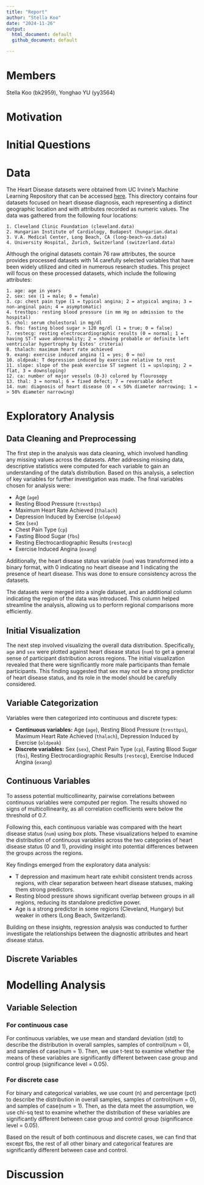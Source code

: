 ```yaml
---
title: "Report"
author: "Stella Koo"
date: "2024-11-26"
output:   
  html_document: default
  github_document: default

---
```


# Members
Stella Koo (bk2959), Yonghao YU (yy3564)

# Motivation

# Initial Questions

# Data
The Heart Disease datasets were obtained from UC Irvine's Machine Learning Repository that can be accessed [here](https://archive.ics.uci.edu/dataset/45/heart+disease).
This directory contains four datasets focused on heart disease diagnosis, each representing a distinct geographic location and with attributes recorded as numeric values.
The data was gathered from the following four locations:

```
1. Cleveland Clinic Foundation (cleveland.data)
2. Hungarian Institute of Cardiology, Budapest (hungarian.data) 
3. V.A. Medical Center, Long Beach, CA (long-beach-va.data) 
4. University Hospital, Zurich, Switzerland (switzerland.data)
```

Although the original datasets contain 76 raw attributes, the source provides processed datasets with 14 carefully selected variables that have been widely utilized and cited in numerous research studies.
This project will focus on these processed datasets, which include the following attributes:

```
1. age: age in years
2. sex: sex (1 = male; 0 = female)
3. cp: chest pain type (1 = typical angina; 2 = atypical angina; 3 = non-anginal pain; 4 = asymptomatic)
4. trestbps: resting blood pressure (in mm Hg on admission to the hospital)
5. chol: serum cholestoral in mg/dl
6. fbs: fasting blood sugar > 120 mg/dl (1 = true; 0 = false)
7. restecg: resting electrocardiographic results (0 = normal; 1 = having ST-T wave abnormality; 2 = showing probable or definite left ventricular hypertrophy by Estes' criteria)
8. thalach: maximum heart rate achieved
9. exang: exercise induced angina (1 = yes; 0 = no)
10. oldpeak: T depression induced by exercise relative to rest
11. slope: slope of the peak exercise ST segment (1 = upsloping; 2 = flat, 3 = downsloping)
12. ca: number of major vessels (0-3) colored by flourosopy
13. thal: 3 = normal; 6 = fixed defect; 7 = reversable defect
14. num: diagnosis of heart disease (0 = < 50% diameter narrowing; 1 = > 50% diameter narrowing)
```

# Exploratory Analysis
## Data Cleaning and Preprocessing
The first step in the analysis was data cleaning, which involved handling any missing values across the datasets. After addressing missing data, descriptive statistics were computed for each variable to gain an understanding of the data’s distribution. Based on this analysis, a selection of key variables for further investigation was made. The final variables chosen for analysis were:

* Age (`age`)
* Resting Blood Pressure (`trestbps`)
* Maximum Heart Rate Achieved (`thalach`)
* Depression Induced by Exercise (`oldpeak`)
* Sex (`sex`)
* Chest Pain Type (`cp`)
* Fasting Blood Sugar (`fbs`)
* Resting Electrocardiographic Results (`restecg`)
* Exercise Induced Angina (`exang`)

Additionally, the heart disease status variable (`num`) was transformed into a binary format, with 0 indicating no heart disease and 1 indicating the presence of heart disease. This was done to ensure consistency across the datasets.

The datasets were merged into a single dataset, and an additional column indicating the region of the data was introduced. This column helped streamline the analysis, allowing us to perform regional comparisons more efficiently.

## Initial Visualization
The next step involved visualizing the overall data distribution. Specifically, `age` and `sex` were plotted against heart disease status (`num`) to get a general sense of participant distribution across regions. The initial visualization revealed that there were significantly more male participants than female participants. This finding suggested that sex may not be a strong predictor of heart disease status, and its role in the model should be carefully considered.

## Variable Categorization
Variables were then categorized into continuous and discrete types:

* **Continuous variables:** Age (`age`), Resting Blood Pressure (`trestbps`), Maximum Heart Rate Achieved (`thalach`), Depression Induced by Exercise (`oldpeak`)
* **Discrete variables:** Sex (`sex`), Chest Pain Type (`cp`), Fasting Blood Sugar (`fbs`), Resting Electrocardiographic Results (`restecg`), Exercise Induced Angina (`exang`)

## Continuous Variables
To assess potential multicollinearity, pairwise correlations between continuous variables were computed per region. The results showed no signs of multicollinearity, as all correlation coefficients were below the threshold of 0.7. 

Following this, each continuous variable was compared with the heart disease status (`num`) using box plots. These visualizations helped to examine the distribution of continuous variables across the two categories of heart disease status (0 and 1), providing insight into potential differences between the groups across the regions.

Key findings emerged from the exploratory data analysis:

* T depression and maximum heart rate exhibit consistent trends across regions, with clear separation between heart disease statuses, making them strong predictors. 
* Resting blood pressure shows significant overlap between groups in all regions, reducing its standalone predictive power. 
* Age is a strong predictor in some regions (Cleveland, Hungary) but weaker in others (Long Beach, Switzerland).

Building on these insights, regression analysis was conducted to further investigate the relationships between the diagnostic attributes and heart disease status.

## Discrete Variables

# Modelling Analysis

## Variable Selection
### For continuous case
For continuous variables, we use mean and standard deviation (std) to describe the distribution in overall samples, samples of control(num = 0), and samples of case(num = 1). Then, we use t-test to examine whether the means of these variables are significantly different between case group and control group (significance level = 0.05).

### For discrete case
For binary and categorical variables, we use count (n) and percentage (pct) to describe the distribution in overall samples, samples of control(num = 0), and samples of case(num = 1). Then, as the data meet the assumption, we use chi-sq test to examine whether the distribution of these variables are significantly different between case group and control group (significance level = 0.05).

Based on the result of both continuous and discrete cases, we can find that except fbs, the rest of all other binary and categorical features are significantly different between case and control.

# Discussion


